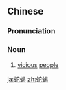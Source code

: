==Chinese==
{{zh-forms}}

===Pronunciation===
{{zh-pron
|m=shéxiē
|c=se4 hit3
|mn=qz,xm,zz:chôa-hiat
|cat=n
}}

===Noun===
{{zh-noun}}

# {{lb|zh|figurative}} [[vicious]] [[people]]

[[ja:蛇蝎]]
[[zh:蛇蝎]]